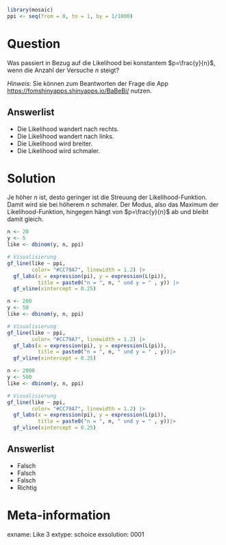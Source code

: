 ```r
library(mosaic)
ppi <- seq(from = 0, to = 1, by = 1/1000)
```

Question
========

Was passiert in Bezug auf die Likelihood bei konstantem $p=\frac{y}{n}$, wenn die Anzahl der Versuche $n$ steigt?

*Hinweis:* Sie können zum Beantworten der Frage die App <https://fomshinyapps.shinyapps.io/BaBeBi/> nutzen.

Answerlist
----------
* Die Likelihood wandert nach rechts.
* Die Likelihood wandert nach links.
* Die Likelihood wird breiter.
* Die Likelihood wird schmaler.


Solution
========

Je höher $n$ ist, desto geringer ist die Streuung der Likelihood-Funktion.
Damit wird sie bei höherem $n$ schmaler.
Der Modus, also das Maximum der Likelihood-Funktion, hingegen hängt von $p=\frac{y}{n}$ ab und bleibt damit gleich.

```r
n <- 20
y <- 5
like <- dbinom(y, n, ppi)

# Visualisierung
gf_line(like ~ ppi,
        color= "#CC79A7", linewidth = 1.2) |>
  gf_labs(x = expression(pi), y = expression(L(pi)), 
          title = paste0("n = ", n, " und y = " , y)) |>
  gf_vline(xintercept = 0.25)
```

```r
n <- 200
y <- 50
like <- dbinom(y, n, ppi)

# Visualisierung
gf_line(like ~ ppi,
        color= "#CC79A7", linewidth = 1.2) |>
  gf_labs(x = expression(pi), y = expression(L(pi)), 
          title = paste0("n = ", n, " und y = " , y))|>
  gf_vline(xintercept = 0.25)
```

```r
n <- 2000
y <- 500
like <- dbinom(y, n, ppi)

# Visualisierung
gf_line(like ~ ppi,
        color= "#CC79A7", linewidth = 1.2) |>
  gf_labs(x = expression(pi), y = expression(L(pi)), 
          title = paste0("n = ", n, " und y = " , y))|>
  gf_vline(xintercept = 0.25)
```

Answerlist
----------
* Falsch
* Falsch
* Falsch
* Richtig


Meta-information
================
exname: Like 3
extype: schoice
exsolution: 0001
